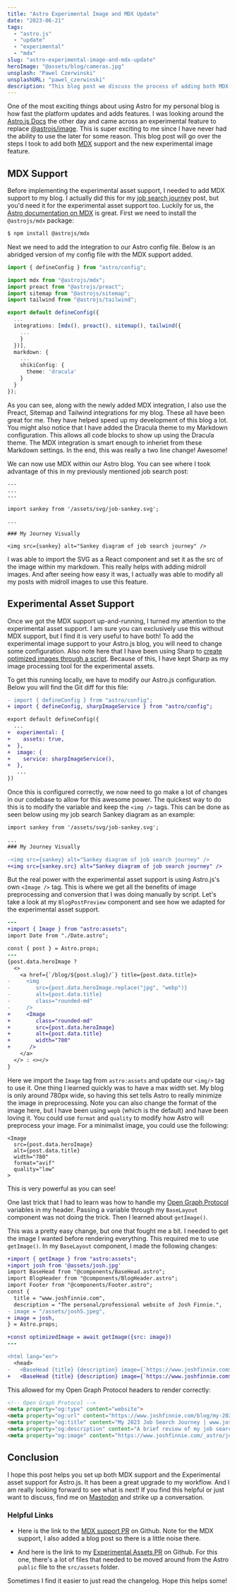 ```yaml
---
title: "Astro Experimental Image and MDX Update"
date: "2023-06-21"
tags:
  - "astro.js"
  - "update"
  - "experimental"
  - "mdx"
slug: "astro-experimental-image-and-mdx-update"
heroImage: "@assets/blog/cameras.jpg"
unsplash: "Pawel Czerwinski"
unsplashURL: "pawel_czerwinski"
description: "This blog post we discuss the process of adding both MDX support and Astro.js Experimental Asset support. We describe step-by-step the process I took to adding each to this exact blog."
---
```


One of the most exciting things about using Astro for my personal blog is how fast the platform updates and adds features.
I was looking around the [Astro.js Docs](https://docs.astro.build/) the other day and came across an experimental feature to replace [@astrojs/image](https://docs.astro.build/en/guides/integrations-guide/image/).
This is super exciting to me since I have never had the ability to use the later for some reason.
This blog post will go over the steps I took to add both [MDX](https://mdxjs.com/) support and the new experimental image feature.

## MDX Support

Before implementing the experimental asset support, I needed to add MDX support to my blog.
I actually did this for my [job search journey](/blog/my-2023-job-search-journey/) post, but you'd need it for the experimental asset support too.
Luckily for us, the [Astro documentation on MDX](https://docs.astro.build/en/guides/integrations-guide/mdx/) is great.
First we need to install the `@astrojs/mdx` package:

```bash
$ npm install @astrojs/mdx
```

Next we need to add the integration to our Astro config file.
Below is an abridged version of my config file with the MDX support added.

```typescript
import { defineConfig } from "astro/config";

import mdx from "@astrojs/mdx";
import preact from "@astrojs/preact";
import sitemap from "@astrojs/sitemap";
import tailwind from "@astrojs/tailwind";

export default defineConfig({
  ...
  integrations: [mdx(), preact(), sitemap(), tailwind({
    ...
    }
  })],
  markdown: {
    ...
    shikiConfig: {
      theme: 'dracula'
    }
  }
});
```

As you can see, along with the newly added MDX integration, I also use the Preact, Sitemap and Tailwind integrations for my blog.
These all have been great for me.
They have helped speed up my development of this blog a lot.
You might also notice that I have added the Dracula theme to my Markdown configuration.
This allows all code blocks to show up using the Dracula theme.
The MDX integration is smart enough to inheriet from these Markdown settings.
In the end, this was really a two line change!
Awesome!

We can now use MDX within our Astro blog.
You can see where I took advantage of this in my previously mentioned job search post:

```mdx
---
...
---

import sankey from '/assets/svg/job-sankey.svg';

...

### My Journey Visually

<img src={sankey} alt="Sankey diagram of job search journey" />
```

I was able to import the SVG as a React component and set it as the src of the image within my markdown.
This really helps with adding midroll images.
And after seeing how easy it was, I actually was able to modify all my posts with midroll images to use this feature.

## Experimental Asset Support

Once we got the MDX support up-and-running, I turned my attention to the experimental asset support.
I am sure you can exclusively use this without MDX support, but I find it is very useful to have both!
To add the experimental image support to your Astro.js blog, you will need to change some configuration.
Also note here that I have been using Sharp to [create optimized images through a script](https://github.com/joshfinnie/joshfinnie.com/blob/main/scripts/optimize_images.js).
Because of this, I have kept Sharp as my image processing tool for the experimental assets.

To get this running locally, we have to modify our Astro.js configuration.
Below you will find the Git diff for this file:

```diff
- import { defineConfig } from "astro/config";
+ import { defineConfig, sharpImageService } from "astro/config";

export default defineConfig({
  ...
+  experimental: {
+    assets: true,
+  },
+  image: {
+    service: sharpImageService(),
+  },
   ...
})
```

Once this is configured correctly, we now need to go make a lot of changes in our codebase to allow for this awesome power.
The quickest way to do this is to modify the variable and keep the `<img />` tags.
This can be done as seen below using my job search Sankey diagram as an example:

```diff
import sankey from '/assets/svg/job-sankey.svg';

...
### My Journey Visually

-<img src={sankey} alt="Sankey diagram of job search journey" />
+<img src={sankey.src} alt="Sankey diagram of job search journey" />
```

But the real power with the experimental asset support is using Astro.js's own `<Image />` tag.
This is where we get all the benefits of image preprocessing and conversion that I was doing manually by script.
Let's take a look at my `BlogPostPreview` component and see how we adapted for the experimental asset support.

```diff
---
+import { Image } from "astro:assets";
import Date from "./Date.astro";

const { post } = Astro.props;
---
{post.data.heroImage ?
  <>
    <a href={`/blog/${post.slug}/`} title={post.data.title}>
-     <img 
-        src={post.data.heroImage.replace("jpg", "webp")}
-        alt={post.data.title}
-        class="rounded-md"
-     />
+     <Image
+        class="rounded-md"
+        src={post.data.heroImage}
+        alt={post.data.title}
+        width="780"
+      />
    </a>
  </> : <></>
}
```

Here we import the `Image` tag from `astro:assets` and update our `<img/>` tag to use it.
One thing I learned quickly was to have a max width set.
My blog is only around 780px wide, so having this set tells Astro to really minimize the image in preprocessing.
Note you can also change the format of the image here, but I have been using `wepb` (which is the default) and have been loving it.
You could use `format` and `quality` to modify how Astro will preprocess your image.
For a minimalist image, you could use the following:

```tsx
<Image
  src={post.data.heroImage}
  alt={post.data.title}  
  width="780"
  format="avif"
  quality="low"
>
```

This is very powerful as you can see!

One last trick that I had to learn was how to handle my [Open Graph Protocol](https://ogp.me/) variables in my header.
Passing a variable through my `BaseLayout` component was not doing the trick.
Then I learned about `getImage()`.

This was a pretty easy change, but one that fought me a bit.
I needed to get the image I wanted before rendering everything.
This required me to use `getImage()`.
In my `BaseLayout` component, I made the following changes:

```diff
+import { getImage } from "astro:assets";
+import josh from '@assets/josh.jpg'
import BaseHead from "@components/BaseHead.astro";
import BlogHeader from "@components/BlogHeader.astro";
import Footer from "@components/Footer.astro";
const {
  title = "www.joshfinnie.com",
  description = "The personal/professional website of Josh Finnie.",
- image = "/assets/josh5.jpeg",
+ image = josh,
} = Astro.props;

+const optimizedImage = await getImage({src: image})
---

<html lang="en">
  <head>
-   <BaseHead {title} {description} image={`https://www.joshfinnie.com${image}`} />
+   <BaseHead {title} {description} image={`https://www.joshfinnie.com${optimizedImage.src}`} />
```

This allowed for my Open Graph Protocol headers to render correctly:

```html
<!-- Open Graph Protocol -->
<meta property="og:type" content="website">
<meta property="og:url" content="https://www.joshfinnie.com/blog/my-2023-job-search-journey/">
<meta property="og:title" content="My 2023 Job Search Journey | www.joshfinnie.com">
<meta property="og:description" content="A brief review of my job search journey in the 2023 market. I applied to over 150 jobs and it was exhausting!">
<meta property="og:image" content="https://www.joshfinnie.com/_astro/jobbing.56166317_1ya6pO.webp">
```

## Conclusion

I hope this post helps you set up both MDX support and the Experimental asset support for Astro.js.
It has been a great upgrade to my workflow.
And I am really looking forward to see what is next!
If you find this helpful or just want to discuss, find me on [Mastodon](https://fosstodon.org/@joshfinnie) and strike up a conversation.

### Helpful Links

* Here is the link to the [MDX support PR](https://github.com/joshfinnie/joshfinnie.com/pull/1585/files) on Github.
Note for the MDX support, I also added a blog post so there is a little noise there.

* And here is the link to my [Experimental Assets PR](https://github.com/joshfinnie/joshfinnie.com/pull/1588/files) on Github.
For this one, there's a lot of files that needed to be moved around from the Astro `public` file to the `src/assets` folder.

Sometimes I find it easier to just read the changelog.
Hope this helps some!
